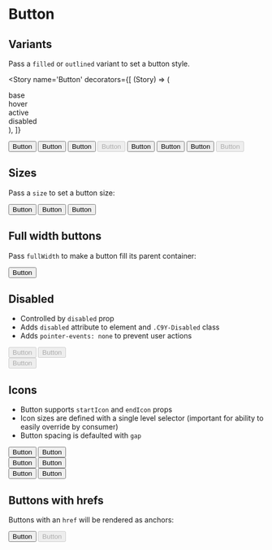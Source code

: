 
<Meta title='Components/Button' component={Button} />


# Button

## Variants

Pass a `filled` or `outlined` variant to set a button style.

<Story
  name='Button'
  decorators={[
    (Story) => (
      <div className='grid grid-cols-4 gap-x-4 gap-y-2 items-center justify-items-center w-1/2'>
        <div>base</div>
        <div>hover</div>
        <div>active</div>
        <div>disabled</div>
        <Story />
      </div>
    ),
  ]}
>
  <Button variant='filled'>Button</Button>
  <Button variant='filled' className='C9Y-hover'>
    Button
  </Button>
  <Button variant='filled' className='C9Y-active'>
    Button
  </Button>
  <Button variant='filled' disabled>
    Button
  </Button>
  <Button variant='outlined'>Button</Button>
  <Button variant='outlined' className='C9Y-hover'>
    Button
  </Button>
  <Button variant='outlined' className='C9Y-active'>
    Button
  </Button>
  <Button variant='outlined' disabled>
    Button
  </Button>
</Story>

## Sizes

Pass a `size` to set a button size:

<div className='flex flex-row items-center gap-4'>
  <Button size='small'>Button</Button>
  <Button>Button</Button>
  <Button size='large'>Button</Button>
</div>

## Full width buttons

Pass `fullWidth` to make a button fill its parent container:

<Button fullWidth>Button</Button>

## Disabled

- Controlled by `disabled` prop
- Adds `disabled` attribute to element and `.C9Y-Disabled` class
- Adds `pointer-events: none` to prevent user actions

<div className='flex flex-col items-center gap-4'>
  <div className='flex flex-row items-center gap-4'>
    <Button variant='filled' disabled>
      Button
    </Button>
    <Button variant='outlined' disabled>
      Button
    </Button>
  </div>
  <Button disabled fullWidth>
    Button
  </Button>
</div>

## Icons

- Button supports `startIcon` and `endIcon` props
- Icon sizes are defined with a single level selector (important for ability to easily
  override by consumer)
- Button spacing is defaulted with `gap`

<div className='flex flex-col items-center gap-4'>
  <div className='flex gap-4'>
    <Button variant='filled' startIcon='code' size='small'>
      Button
    </Button>
    <Button variant='filled' endIcon='code' size='small'>
      Button
    </Button>
  </div>
  <div className='flex gap-4'>
    <Button variant='filled' startIcon='code'>
      Button
    </Button>
    <Button variant='filled' endIcon='code'>
      Button
    </Button>
  </div>
  <div className='flex gap-4'>
    <Button variant='filled' startIcon='code' size='large'>
      Button
    </Button>
    <Button variant='filled' endIcon='code' size='large'>
      Button
    </Button>
  </div>
</div>

## Buttons with hrefs

Buttons with an `href` will be rendered as anchors:

<div className='flex flex-col items-center gap-4'>
  <Button href='#test'>Button</Button>
  <Button disabled href='#test'>
    Button
  </Button>
</div>

<ArgsTable of={Button} />
